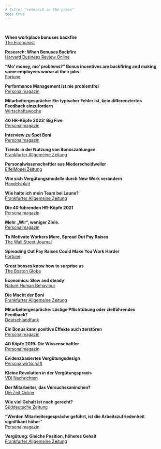 ```yaml
---
# title: "research in the press"
toc: true
---
```

<br>

**When workplace bonuses backfire**<br>
[The Economist](https://www.economist.com/business/2024/10/10/when-workplace-bonuses-backfire)<br>

**Research: When Bonuses Backfire**<br>
[Harvard Business Review Online](https://hbr.org/2024/09/research-when-bonuses-backfire)

**"Mo’ money, mo’ problems?" Bonus incentives are backfiring and making some employees worse at their jobs**<br>
[Fortune](https://fortune.com/2024/09/04/cash-bonus-incentives-backfire-worker-performance-productivity-research-study/)

**Performance Management ist nie problemfrei**<br>
[Personalmagazin](assets\press\Personalmagazin_02_2024_Dirk_Sliwka.pdf)

**Mitarbeitergespräche: Ein typischer Fehler ist, kein differenziertes Feedback einzufordern**<br>
[Wirtschaftswoche](https://www.wiwo.de/erfolg/management/mitarbeitergespraeche-ein-typischer-fehler-ist-kein-differenziertes-feedback-einzufordern/29513670.html)

**40 HR-Köpfe 2023: Big Five**<br>
[Personalmagazin](https://www.haufe.de/personal/personalszene/40-fuehrende-hr-koepfe-preistraeger-2023/40-fuehrende-hr-koepfe-2023-big-five_74_598248.html)

**Interview zu Spot Boni**<br>
[Personalmagazin](assets\press\Interview_SpotBonus_Dirk_Sliwka_Personalmagazin.pdf)

**Trends in der Nutzung von Bonuszahlungen**<br>
[Frankfurter Allgemeine Zeitung](https://www.faz.net/aktuell/karriere-hochschule/buero-co/hohe-bonuszahlungen-koennen-den-wandel-in-firmen-blockieren-17784019.html)

**Personalwissenschaftler aus Niederscheidweiler**<br>
[EifelMosel Zeitung](assets\press\148_Sliwka_Dirk_EifelMoselZeitung_50KW_2021.pdf)

**Wie sich Vergütungsmodelle durch New Work verändern**<br> [Handelsblatt](https://www.handelsblatt.com/karriere/fair-verteilt-wie-sich-verguetungsmodelle-durch-new-work-veraendern/27747632.html)

**Wie halte ich mein Team bei Laune?**<br>
[Frankfurter Allgemeine Zeitung](https://www.faz.net/aktuell/karriere-hochschule/motivation-bei-der-arbeit-wie-halte-ich-mein-team-bei-laune-17574883.html)

**Die 40 führenden HR-Köpfe 2021**<br>
[Personalmagazin](assets\press\KoepfePersonalmagazin2021.pdf)

**Mehr „Wir“, weniger Ziele.**<br>
[Personalmagazin](assets\press\VerguetungsTrendsPersonalmagazin.pdf)

**To Motivate Workers More, Spread Out Pay Raises**<br>
[The Wall Street Journal](http://www.wsj.com/articles/to-motivate-workers-more-spread-out-pay-raises-1456110350)

**Spreading Out Pay Raises Could Make You Work Harder**<br>
[Fortune](https://fortune.com/2016/02/22/wage-raise-study/)

**Great bosses know how to surprise us**<br>
[The Boston Globe](https://www.bostonglobe.com/ideas/2017/06/03/great-bosses-know-how-surprise/2QCUAqaYq7msr877RjZuEM/story.html)

**Economics: Slow and steady**<br>
[Nature Human Behaviour](https://www.nature.com/articles/s41562-017-0090)

**Die Macht der Boni**<br>
[Frankfurter Allgemeine Zeitung](https://www.faz.net/aktuell/karriere-hochschule/buero-co/gehaltssystem-die-macht-der-bonuszahlungen-16465672.html)

**Mitarbeitergespräche: Lästige Pflichtübung oder zielführendes Feedback?**<br>
[Deutschlandfunk](https://www.deutschlandfunk.de/mitarbeitergespraeche-laestige-pflichtuebung-oder-100.html)

**Ein Bonus kann positive Effekte auch zerstören**<br>
[Personalmagazin](https://www.haufe.de/personal/hr-management/interview-d-sliwka-boni-koennen-positive-effekte-zerstoeren_80_501906.html)

**40 Köpfe 2019: Die Wissenschaftler**<br>
[Personalmagazin](https://www.haufe.de/personal/personalszene/die-40-fuehrenden-hr-koepfe/wissenschaftler-und-berater_74_493290.html)

**Evidenzbasiertes Vergütungsdesign**<br>
[Personalwirtschaft](https://www.personalwirtschaft.de/news/verguetung/evidenzbasiertes-verguetungsdesign-148503/)

**Kleine Revolution in der Vergütungspraxis**<br>
[VDI Nachrichten](https://www.vdi-nachrichten.com/karriere/management/kleine-revolution-in-der-verguetungspraxis/)


**Der Mitarbeiter, das Versuchskaninchen?**<br>
[Die Zeit Online](https://www.zeit.de/karriere/beruf/2017-03/personalmanagement-mitarbeiter-fuehrung-experimente)

**Wie viel Gehalt ist noch gerecht?**<br>
[Süddeutsche Zeitung](https://www.sueddeutsche.de/wirtschaft/manager-verguetung-wie-viel-gehalt-ist-noch-gerecht-1.3372945)

**"Werden Mitarbeitergespräche geführt, ist die Arbeitszufriedenheit signifikant höher"**<br>
[Personalmagazin](https://www.haufe.de/personal/hr-management/mitarbeitergespraeche-steigern-arbeitszufriedenheit_80_341052.html)

**Vergütung: Gleiche Position, höheres Gehalt**<br>
[Frankfurter Allgemeine Zeitung](https://www.faz.net/aktuell/karriere-hochschule/recht-und-gehalt/verguetung-gleiche-position-hoeheres-gehalt-1882658.html)